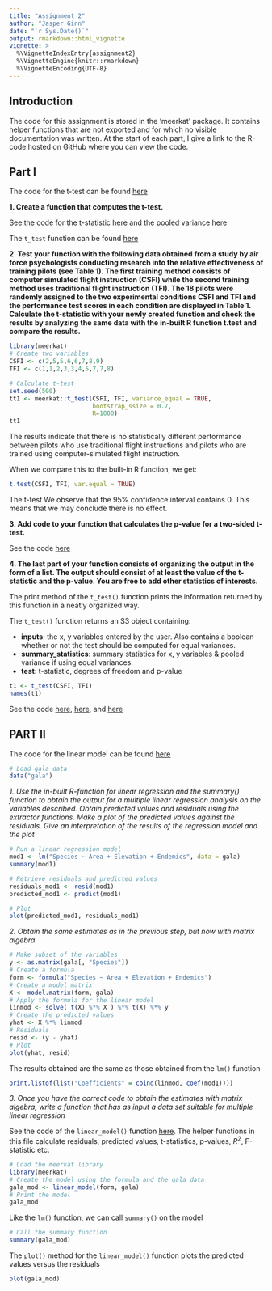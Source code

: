 ```yaml
---
title: "Assignment 2"
author: "Jasper Ginn"
date: "`r Sys.Date()`"
output: rmarkdown::html_vignette
vignette: >
  %\VignetteIndexEntry{assignment2}
  %\VignetteEngine{knitr::rmarkdown}
  %\VignetteEncoding{UTF-8}
---
```


## Introduction

The code for this assignment is stored in the 'meerkat' package. It contains helper functions that are not exported and for which no visible documentation was written. At the start of each part, I give a link to the R-code hosted on GitHub where you can view the code.

## Part I

The code for the t-test can be found [here](https://github.com/JasperHG90/meerkat/blob/master/R/a2_ttest.R)

**1. Create a function that computes the t-test.** 

See the code for the t-statistic [here](https://github.com/JasperHG90/meerkat/blob/master/R/a2_ttest.R#L202-L303) and the pooled variance [here](https://github.com/JasperHG90/meerkat/blob/master/R/a2_ttest.R#L315-L323)

The `t_test` function can be found [here](https://github.com/JasperHG90/meerkat/blob/master/R/a2_ttest.R#L33-L151)

**2. Test your function with the following data obtained from a study by air force psychologists conducting research into the relative effectiveness of training pilots (see Table 1). The first training method consists of computer simulated flight instruction (CSFI) while the second training method uses traditional flight instruction (TFI). The 18 pilots were randomly assigned to the two experimental conditions CSFI and TFI and the performance test scores in each condition are displayed in Table 1. Calculate the t-statistic with your newly created function and check the results by analyzing the same data with the in-built R function t.test and compare the results.**

```r
library(meerkat)
# Create two variables
CSFI <- c(2,5,5,6,6,7,8,9)
TFI <- c(1,1,2,3,3,4,5,7,7,8)

# Calculate t-test
set.seed(500)
tt1 <- meerkat::t_test(CSFI, TFI, variance_equal = TRUE, 
                       bootstrap_ssize = 0.7, 
                       R=1000)
tt1
```

The results indicate that there is no statistically different performance between pilots who use traditional flight instructions and pilots who are trained using computer-simulated flight instruction.

When we compare this to the built-in R function, we get:

```r
t.test(CSFI, TFI, var.equal = TRUE)
```

The t-test We observe that the 95\% confidence interval contains $0$. This means that we may conclude there is no effect.

**3. Add code to your function that calculates the p-value for a two-sided t-test.**

See the code [here](https://github.com/JasperHG90/meerkat/blob/master/R/a2_ttest.R#L121-L122)

**4. The last part of your function consists of organizing the output in the form of a list. The output should consist of at least the value of the t-statistic and the p-value. You are free to add other statistics of interests.**

The print method of the `t_test()` function prints the information returned by this function in a neatly organized way. 

The `t_test()` function returns an S3 object containing:

- **inputs**: the x, y variables entered by the user. Also contains a boolean whether or not the test should be computed for equal variances.
- **summary_statistics**: summary statistics for x, y variables & pooled variance if using equal variances.
- **test**: t-statistic, degrees of freedom and p-value

```r
t1 <- t_test(CSFI, TFI)
names(t1)
```

See the code [here](https://github.com/JasperHG90/meerkat/blob/master/R/a2_ttest.R#L131-L136), [here](https://github.com/JasperHG90/meerkat/blob/master/R/a2_ttest.R#L248-L261), and [here](https://github.com/JasperHG90/meerkat/blob/master/R/a2_ttest.R#L379-L383)

## PART II

The code for the linear model can be found [here](https://github.com/JasperHG90/meerkat/blob/master/R/a2_linearmodel.R)

```r
# Load gala data
data("gala")
```

*1. Use the in-built R-function for linear regression and the summary() function to obtain the output for a multiple linear regression analysis on the variables described. Obtain predicted values and residuals using the extractor functions. Make a plot of the predicted values against the residuals. Give an interpretation of the results of the regression model and the plot*

```r
# Run a linear regression model
mod1 <- lm("Species ~ Area + Elevation + Endemics", data = gala)
summary(mod1)
```

```r
# Retrieve residuals and predicted values
residuals_mod1 <- resid(mod1)
predicted_mod1 <- predict(mod1)

# Plot
plot(predicted_mod1, residuals_mod1)
```

*2. Obtain the same estimates as in the previous step, but now with matrix algebra*

```r
# Make subset of the variables
y <- as.matrix(gala[, "Species"])
# Create a formula
form <- formula("Species ~ Area + Elevation + Endemics")
# Create a model matrix
X <- model.matrix(form, gala)
# Apply the formula for the linear model
linmod <- solve( t(X) %*% X ) %*% t(X) %*% y
# Create the predicted values
yhat <- X %*% linmod
# Residuals
resid <- (y - yhat)
# Plot
plot(yhat, resid)
```

The results obtained are the same as those obtained from the `lm()` function

```r
print.listof(list("Coefficients" = cbind(linmod, coef(mod1))))
```

*3. Once you have the correct code to obtain the estimates with matrix algebra, write a function that has as input a data set suitable for multiple linear regression*

See the code of the `linear_model()` function [here](https://github.com/JasperHG90/meerkat/blob/master/R/a2_linearmodel.R#L37-L74). The helper functions in this file calculate residuals, predicted values, t-statistics, p-values, $R^2$, F-statistic etc.

```r
# Load the meerkat library
library(meerkat)
# Create the model using the formula and the gala data
gala_mod <- linear_model(form, gala)
# Print the model
gala_mod
```

Like the `lm()` function, we can call `summary()` on the model

```r
# Call the summary function
summary(gala_mod)
```

The `plot()` method for the `linear_model()` function plots the predicted values versus the residuals

```r
plot(gala_mod)
```
